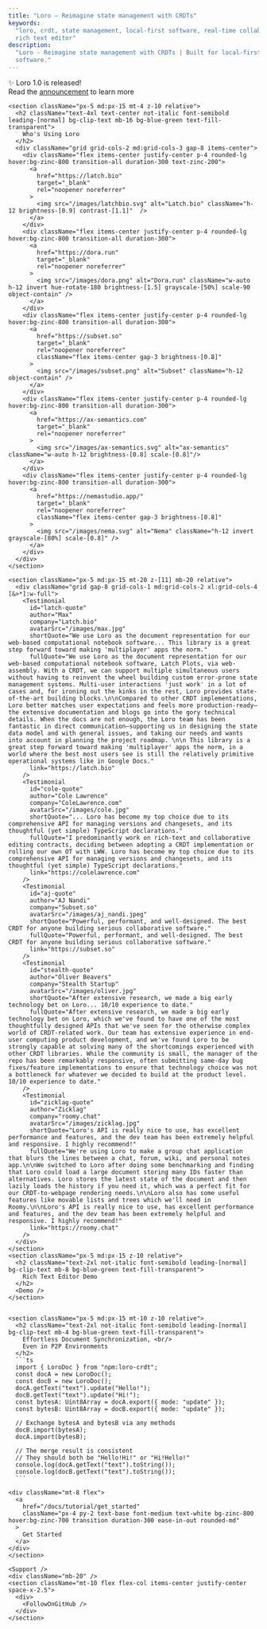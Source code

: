 ```yaml
---
title: "Loro – Reimagine state management with CRDTs"
keywords:
  "loro, crdt, state management, local-first software, real-time collaboration,
  rich text editor"
description:
  "Loro - Reimagine state management with CRDTs | Built for local-first
  software."
---
```



<div className="relative landing-page-root dark bg-zinc-900">
  <div style={{ maxWidth: 1300, margin: "0 auto" }}>
    <Hero />
    <div className="text-center text-white/95 text-base font-medium leading-normal mt-10">
      ✨ Loro 1.0 is released! <br/>
      Read the <a href="/blog/v1.0"><u>announcement</u></a> to learn more
    </div>
    <Separator
      className="mt-4 md:mt-10 mx-5 md:mx-15 border-t border-separator"
      orientation="horizontal"
    />
    <Features />

    <section className="px-5 md:px-15 mt-4 z-10 relative">
      <h2 className="text-4xl text-center not-italic font-semibold leading-[normal] bg-clip-text mb-16 bg-blue-green text-fill-transparent">
        Who's Using Loro
      </h2>
      <div className="grid grid-cols-2 md:grid-cols-3 gap-8 items-center">
        <div className="flex items-center justify-center p-4 rounded-lg hover:bg-zinc-800 transition-all duration-300 text-zinc-200">
          <a 
            href="https://latch.bio" 
            target="_blank" 
            rel="noopener noreferrer"
          >
            <img src="/images/latchbio.svg" alt="Latch.bio" className="h-12 brightness-[0.9] contrast-[1.1]"  />
          </a>
        </div>
        <div className="flex items-center justify-center p-4 rounded-lg hover:bg-zinc-800 transition-all duration-300">
          <a 
            href="https://dora.run" 
            target="_blank" 
            rel="noopener noreferrer"
          >
            <img src="/images/dora.png" alt="Dora.run" className="w-auto h-12 invert hue-rotate-180 brightness-[1.5] grayscale-[50%] scale-90 object-contain" />
          </a>
        </div>
        <div className="flex items-center justify-center p-4 rounded-lg hover:bg-zinc-800 transition-all duration-300">
          <a 
            href="https://subset.so" 
            target="_blank" 
            rel="noopener noreferrer"
            className="flex items-center gap-3 brightness-[0.8]"
          >
            <img src="/images/subset.png" alt="Subset" className="h-12 object-contain" />
          </a>
        </div>
        <div className="flex items-center justify-center p-4 rounded-lg hover:bg-zinc-800 transition-all duration-300">
          <a 
            href="https://ax-semantics.com" 
            target="_blank" 
            rel="noopener noreferrer"
          >
            <img src="/images/ax-semantics.svg" alt="ax-semantics" className="w-auto h-12 brightness-[0.8] scale-[0.8]"/>
          </a>
        </div>
        <div className="flex items-center justify-center p-4 rounded-lg hover:bg-zinc-800 transition-all duration-300">
          <a 
            href="https://nemastudio.app/" 
            target="_blank" 
            rel="noopener noreferrer"
            className="flex items-center gap-3 brightness-[0.8]"
          >
            <img src="/images/nema.svg" alt="Nema" className="h-12 invert grayscale-[80%] scale-[0.8]" />
          </a>
        </div>
      </div>
    </section>

    <section className="px-5 md:px-15 mt-20 z-[11] mb-20 relative">
      <div className="grid gap-8 grid-cols-1 md:grid-cols-2 xl:grid-cols-4 [&>*]:w-full">
        <Testimonial 
          id="latch-quote"
          author="Max"
          company="Latch.bio"
          avatarSrc="/images/max.jpg"
          shortQuote="We use Loro as the document representation for our web-based computational notebook software... This library is a great step forward toward making 'multiplayer' apps the norm."
          fullQuote="We use Loro as the document representation for our web-based computational notebook software, Latch Plots, via web-assembly. With a CRDT, we can support multiple simultaneous users without having to reinvent the wheel building custom error-prone state management systems. Multi-user interactions 'just work' in a lot of cases and, for ironing out the kinks in the rest, Loro provides state-of-the-art building blocks.\n\nCompared to other CRDT implementations, Loro better matches user expectations and feels more production-ready—the extensive documentation and blogs go into the gory technical details. When the docs are not enough, the Loro team has been fantastic in direct communication—supporting us in designing the state data model and with general issues, and taking our needs and wants into account in planning the project roadmap. \n\n This library is a great step forward toward making 'multiplayer' apps the norm, in a world where the best most users see is still the relatively primitive operational systems like in Google Docs."
          link="https://latch.bio"
        />
        <Testimonial 
          id="cole-quote"
          author="Cole Lawrence"
          company="ColeLawrence.com"
          avatarSrc="/images/cole.jpg"
          shortQuote="... Loro has become my top choice due to its comprehensive API for managing versions and changesets, and its thoughtful (yet simple) TypeScript declarations."
          fullQuote="I predominantly work on rich-text and collaborative editing contracts, deciding between adopting a CRDT implementation or rolling our own OT with LWW. Loro has become my top choice due to its comprehensive API for managing versions and changesets, and its thoughtful (yet simple) TypeScript declarations."
          link="https://colelawrence.com"
        />
        <Testimonial
          id="aj-quote"
          author="AJ Nandi"
          company="Subset.so"
          avatarSrc="/images/aj_nandi.jpeg"
          shortQuote="Powerful, performant, and well-designed. The best CRDT for anyone building serious collaborative software."
          fullQuote="Powerful, performant, and well-designed. The best CRDT for anyone building serious collaborative software."
          link="https://subset.so"
        />
        <Testimonial 
          id="stealth-quote"
          author="Oliver Beavers"
          company="Stealth Startup"
          avatarSrc="/images/oliver.jpg"
          shortQuote="After extensive research, we made a big early technology bet on Loro... 10/10 experience to date."
          fullQuote="After extensive research, we made a big early technology bet on Loro, which we've found to have one of the most thoughtfully designed APIs that we've seen for the otherwise complex world of CRDT-related work. Our team has extensive experience in end-user computing product development, and we've found Loro to be strongly capable at solving many of the shortcomings experienced with other CRDT libraries. While the community is small, the manager of the repo has been remarkably responsive, often submitting same-day bug fixes/feature implementations to ensure that technology choice was not a bottleneck for whatever we decided to build at the product level. 10/10 experience to date."
        />
        <Testimonial 
          id="zicklag-quote"
          author="Zicklag"
          company="roomy.chat"
          avatarSrc="/images/zicklag.jpg"
          shortQuote="Loro's API is really nice to use, has excellent performance and features, and the dev team has been extremely helpful and responsive. I highly recommend!"
          fullQuote="We're using Loro to make a group chat application that blurs the lines between a chat, forum, wiki, and personal notes app.\n\nWe switched to Loro after doing some benchmarking and finding that Loro could load a large document storing many IDs faster than alternatives. Loro stores the latest state of the document and then lazily loads the history if you need it, which was a perfect fit for our CRDT-to-webpage rendering needs.\n\nLoro also has some useful features like movable lists and trees which we'll need in Roomy.\n\nLoro's API is really nice to use, has excellent performance and features, and the dev team has been extremely helpful and responsive. I highly recommend!"
          link="https://roomy.chat"
        />
      </div>
    </section>
    <section className="px-5 md:px-15 z-10 relative">
      <h2 className="text-2xl not-italic font-semibold leading-[normal] bg-clip-text mb-8 bg-blue-green text-fill-transparent">
        Rich Text Editor Demo
      </h2>
      <Demo />
    </section>


    <section className="px-5 md:px-15 mt-10 z-10 relative">
      <h2 className="text-2xl not-italic font-semibold leading-[normal] bg-clip-text mb-4 bg-blue-green text-fill-transparent">
        Effortless Document Synchronization, <br/>
        Even in P2P Environments
      </h2>
      ```ts
      import { LoroDoc } from "npm:loro-crdt";
      const docA = new LoroDoc();
      const docB = new LoroDoc();
      docA.getText("text").update("Hello!");
      docB.getText("text").update("Hi!");
      const bytesA: Uint8Array = docA.export({ mode: "update" });
      const bytesB: Uint8Array = docB.export({ mode: "update" });

      // Exchange bytesA and bytesB via any methods
      docB.import(bytesA);
      docA.import(bytesB);

      // The merge result is consistent
      // They should both be "Hello!Hi!" or "Hi!Hello!"
      console.log(docA.getText("text").toString()); 
      console.log(docB.getText("text").toString()); 
      ```

    <div className="mt-8 flex">
      <a
        href="/docs/tutorial/get_started"
        className="px-4 py-2 text-base font-medium text-white bg-zinc-800 hover:bg-zinc-700 transition duration-300 ease-in-out rounded-md"
      >
        Get Started
      </a>
    </div>
    </section>

    <Support />
    <div className="mb-20" />
    <section className="mt-10 flex flex-col items-center justify-center space-x-2.5">
      <div>
        <FollowOnGitHub />
      </div>
    </section>

  </div>
  <Separator
    className="mt-25 mx-5 md:mx-15 border-t border-separator"
    orientation="horizontal"
  />
  <Footer />
</div>
